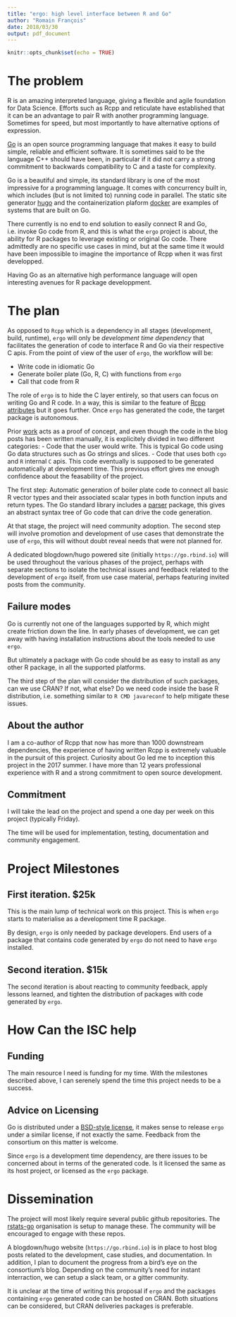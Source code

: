 ```yaml
---
title: "ergo: high level interface between R and Go"
author: "Romain François"
date: 2018/03/30
output: pdf_document
---
```


```r
knitr::opts_chunk$set(echo = TRUE)
```

# The problem

R is an amazing interpreted language, giving a flexible and agile foundation for Data Science. 
Efforts such as Rcpp and reticulate have established that it can be an advantage 
to pair R with another programming language. Sometimes for speed, but most importantly 
to have alternative options of expression. 

[Go](https://golang.org) is an open source programming language that makes it easy to 
build simple, reliable and efficient software. It is sometimes said to be the language 
C++ should have been, in particular if it did not carry a strong commitment to backwards
compatibility to C and a taste for complexity.  

Go is a beautiful and simple, its standard library is one of the most impressive
for a programming language. It comes with concurrency built in, which includes 
(but is not limited to) running code in parallel. The static site generator [hugo](https://gohugo.io) 
and the containerization plaform [docker](https://www.docker.com/) are examples 
of systems that are built on Go. 

There currently is no end to end solution to easily connect R and Go, i.e. invoke Go code 
from R, and this is what the `ergo` project is about, the ability for R packages to 
leverage existing or original Go code. There admittedly are no
specific use cases in mind, but at the same time it would have been impossible 
to imagine the importance of Rcpp when it was first developped. 

Having Go as an alternative high performance language will open 
interesting avenues for R package developpment. 

# The plan

As opposed to `Rcpp`  which is a dependency in all stages (development, build, runtime), 
`ergo` will only be *development time dependency* that facilitates the generation of 
code to interface R and Go via their respective C apis. From the point of view of the user of `ergo`, 
the workflow will be:

- Write code in idiomatic Go
- Generate boiler plate (Go, R, C) with functions from `ergo`
- Call that code from R

The role of `ergo` is to hide the C layer entirely, so that users can focus on writing Go and R code. 
In a way, this is similar to the feature of 
[Rcpp attributes](https://cran.r-project.org/web/packages/Rcpp/vignettes/Rcpp-attributes.pdf)
but it goes further. Once `ergo` has generated the code, the target package is autonomous. 

Prior [work](https://purrple.cat/tags/go/) acts as a proof of concept, 
and even though the code in the blog posts has been written manually, it is explicitely 
divided in two different categories: 
- Code that the user would write. This is typical Go code using Go data structures such 
  as Go strings and slices. 
- Code that uses both `cgo` and `R` internal `C` apis. This code eventually is supposed to 
  be generated automatically at development time. 
This previous effort gives me enough confidence about the feasability of the project. 

The first step: Automatic generation 
of boiler plate code to connect all basic R vector types and their associated 
scalar types in both function inputs and return types. The Go standard library
includes a [parser](https://golang.org/pkg/go/parser/) 
package, this gives an abstract syntax tree of Go code that 
can drive the code generation. 

At that stage, the project will need community adoption. The second step will 
involve promotion and development of use cases that demonstrate the use of `ergo`, 
this will without doubt reveal needs that were not planned for. 

A dedicated blogdown/hugo powered site (initially `https://go.rbind.io`) 
will be used throughout the various phases of the project, perhaps with 
separate sections to isolate the technical 
issues and feedback related to the development of `ergo` itself, from use case 
material, perhaps featuring invited posts from the community. 

## Failure modes

Go is currently not one of the languages supported by R, which might create friction 
down the line. In early phases of development, we can get away with 
having installation instructions about the tools needed to use `ergo`. 

But ultimately a package with Go code should be as easy to install as any other R package, 
in all the supported platforms. 

The third step of the plan will consider the distribution of such packages, 
can we use CRAN? If not, what else? Do we need code inside the base R distribution, 
i.e. something similar to `R CMD javareconf` to help mitigate these issues. 

## About the author

I am a co-author of Rcpp that now has more than 1000 downstream dependencies, 
the experience of having written Rcpp is extremely valuable in the pursuit of this project. 
Curiosity about Go led me to inception this project in the 2017 summer. 
I have more than 12 years professional experience with R and a strong commitment 
to open source development. 

## Commitment 

I will take the lead on the project and spend a one day per week on this project (typically Friday). 

The time will be used for implementation, testing, documentation and community engagement. 

# Project Milestones

## First iteration. $25k

This is the main lump of technical work on this project. This is when `ergo` starts to 
materialise as a development time R package. 

By design, `ergo` is only needed by package developers. End users of a package that contains
code generated by `ergo` do not need to have `ergo` installed. 

## Second iteration. $15k

The second iteration is about reacting to community feedback, apply lessons learned, 
and tighten the distribution of packages with code generated by `ergo`. 

# How Can the ISC help

## Funding

The main resource I need is funding for my time. With the milestones described above, 
I can serenely spend the time this project needs to be a success. 

## Advice on Licensing

Go is distributed under a [BSD-style license](https://golang.org/LICENSE), it makes sense
to release `ergo` under a similar license, if not exactly the same. Feedback from the 
consortium on this matter is welcome. 

Since `ergo` is a development time dependency, are there issues to be concerned about
in terms of the generated code. Is it licensed the same as its host project, or licensed
as the `ergo` package. 

# Dissemination

The project will most likely require several public github repositories. 
The [rstats-go](https://github.com/rstats-go) organisation is setup to manage these. 
The community will be encouraged to engage with these repos. 

A blogdown/hugo website (`https://go.rbind.io`) is in place
to host blog posts related to the development, case studies, and documentation. 
In addition, I plan to document the progress from a bird's eye on the consortium's blog. 
Depending on the community's need for instant interraction, we can setup 
a slack team, or a gitter community. 

It is unclear at the time of writing this proposal if `ergo` and the packages 
containing `ergo` generated code can be hosted on CRAN. Both situations 
can be considered, but CRAN deliveries packages is preferable. 

